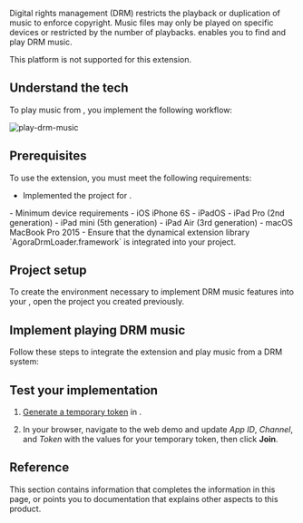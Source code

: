 

Digital rights management (DRM) restricts the playback or duplication of music to enforce copyright. Music files may only be played on specific devices or restricted by the number of playbacks. <Vg k="RTEE_DRM" /> enables you to find and play DRM music.

<PlatformWrapper notAllowed="android">
<PlatformWrapper notAllowed="ios">
<PlatformWrapper notAllowed="macos">
<PlatformWrapper notAllowed="windows">
<PlatformWrapper notAllowed="electron">
This platform is not supported for this extension.
</PlatformWrapper>
</PlatformWrapper>
</PlatformWrapper>
</PlatformWrapper>
</PlatformWrapper>
<PlatformWrapper notAllowed="web">
<PlatformWrapper notAllowed="flutter">
<PlatformWrapper notAllowed="react-native">
<PlatformWrapper notAllowed="unity">

## Understand the tech

To play music from <Vg k="RTEE_DRM" />, you implement the following workflow:

![play-drm-music](\images\video-sdk\play-drm-music.svg)

## Prerequisites

To use the <Vg k="RTEE_DRM" /> extension, you must meet the following requirements:

- Implemented the [<Vg k="GET_STARTED"/>](../get-started/get-started-sdk) project for <Vpd k="NAME"/>.

<PlatformWrapper platform="ios">
- Minimum device requirements
    - iOS iPhone 6S
    - iPadOS
    - iPad Pro (2nd generation)
    - iPad mini (5th generation)
    - iPad Air (3rd generation)
    - macOS MacBook Pro 2015
- Ensure that the dynamical extension library `AgoraDrmLoader.framework` is integrated into your project.

</PlatformWrapper>

## Project setup

To create the environment necessary to implement DRM music features into your <Vpl k="CLIENT" />, open the [<Vg k="GET_STARTED"/>](../get-started/get-started-sdk) <Vpd k="NAME"/> project you created previously.

## Implement playing DRM music

Follow these steps to integrate the <Vg k="RTEE_DRM" /> extension and play music from a DRM system:

<ProjectImplement />

## Test your implementation

1. [Generate a temporary token](../reference/manage-agora-account#generate-a-temporary-token) in <Vg k="CONSOLE" /> .

2. In your browser, navigate to the <Link target="_blank" to="{{Global.DEMO_BASIC_VIDEO_CALL_URL}}"><Vg k="COMPANY" /> web demo</Link> and update _App ID_, _Channel_, and _Token_ with the values for your temporary token, then click **Join**.

<ProjectTest />

## Reference

This section contains information that completes the information in this page, or points you to documentation that explains other aspects to this product.

<Reference />

</PlatformWrapper>
</PlatformWrapper>
</PlatformWrapper>